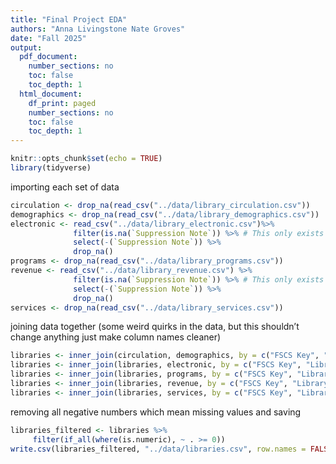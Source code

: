 ```yaml
---
title: "Final Project EDA"
authors: "Anna Livingstone Nate Groves"
date: "Fall 2025"
output:
  pdf_document:
    number_sections: no
    toc: false
    toc_depth: 1
  html_document:
    df_print: paged
    number_sections: no
    toc: false
    toc_depth: 1
---
```


```r
knitr::opts_chunk$set(echo = TRUE)
library(tidyverse)
```

importing each set of data
```r

circulation <- drop_na(read_csv("../data/library_circulation.csv"))
demographics <- drop_na(read_csv("../data/library_demographics.csv"))
electronic <- read_csv("../data/library_electronic.csv")%>%
              filter(is.na(`Suppression Note`)) %>% # This only exists if data is missing, so we can drop it to make our lives easier
              select(-(`Suppression Note`)) %>%
              drop_na()
programs <- drop_na(read_csv("../data/library_programs.csv"))
revenue <- read_csv("../data/library_revenue.csv") %>%
              filter(is.na(`Suppression Note`)) %>% # This only exists if data is missing, so we can drop it to make our lives easier
              select(-(`Suppression Note`)) %>%
              drop_na()
services <- drop_na(read_csv("../data/library_services.csv"))

```

joining data together (some weird quirks in the data, but this shouldn't change anything just make column names cleaner)
```r
libraries <- inner_join(circulation, demographics, by = c("FSCS Key", "Library Name", "Service Area Population", "Locale"))
libraries <- inner_join(libraries, electronic, by = c("FSCS Key", "Library Name", "Service Area Population", "Locale"))
libraries <- inner_join(libraries, programs, by = c("FSCS Key", "Library Name", "Service Area Population", "Locale"))
libraries <- inner_join(libraries, revenue, by = c("FSCS Key", "Library Name", "Service Area Population", "Locale"))
libraries <- inner_join(libraries, services, by = c("FSCS Key", "Library Name", "Service Area Population", "Locale"))
```

removing all negative numbers which mean missing values and saving
```r
libraries_filtered <- libraries %>%
     filter(if_all(where(is.numeric), ~ . >= 0))
write.csv(libraries_filtered, "../data/libraries.csv", row.names = FALSE)
```

